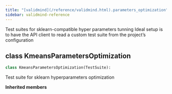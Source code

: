 ```yaml
---
title: "[validmind](/reference/validmind.html).parameters_optimization"
sidebar: validmind-reference
---
```


Test suites for sklearn-compatible hyper parameters tunning Ideal setup is to have the API client to read a custom test suite from the project's configuration

## [class]{.muted} KmeansParametersOptimization

<!-- class.qmd.jinja2 - class definition -->

```python
class KmeansParametersOptimization(TestSuite):
```

Test suite for sklearn hyperparameters optimization

**Inherited members**
